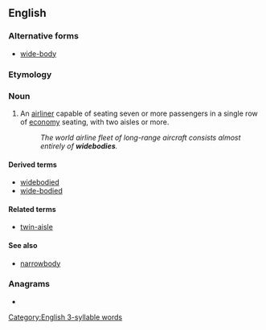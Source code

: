 {{also|wide-body}}
==English==
{{wikipedia}}

===Alternative forms===
* [[wide-body]]

===Etymology===
{{compound|en|wide|body}}

===Noun===
{{en-noun|widebodies}}

# {{lb|en|aeronautics}} An [[airliner]] capable of seating seven or more passengers in a single row of [[economy]] seating, with two aisles or more.
#: ''The world airline fleet of long-range aircraft consists almost entirely of '''widebodies'''.''

====Derived terms====
* [[widebodied]]
* [[wide-bodied]]

====Related terms====
* [[twin-aisle]]

====See also====
* [[narrowbody]]

===Anagrams===
* {{anagrams|en|a=bddeiowy|bodywide}}

[[Category:English 3-syllable words]]